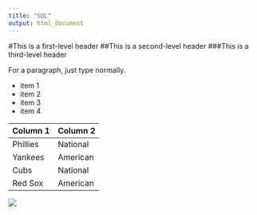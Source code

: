 ```yaml
---
title: "SQL"
output: html_document
---
```


#This is a first-level header
##This is a second-level header
###This is a third-level header

For a paragraph, just type normally.

* item 1
* item 2
* item 3
* item 4

Column 1 | Column 2
---|---
Phillies | National
Yankees | American
Cubs | National
Red Sox | American

![](dog.jpg)